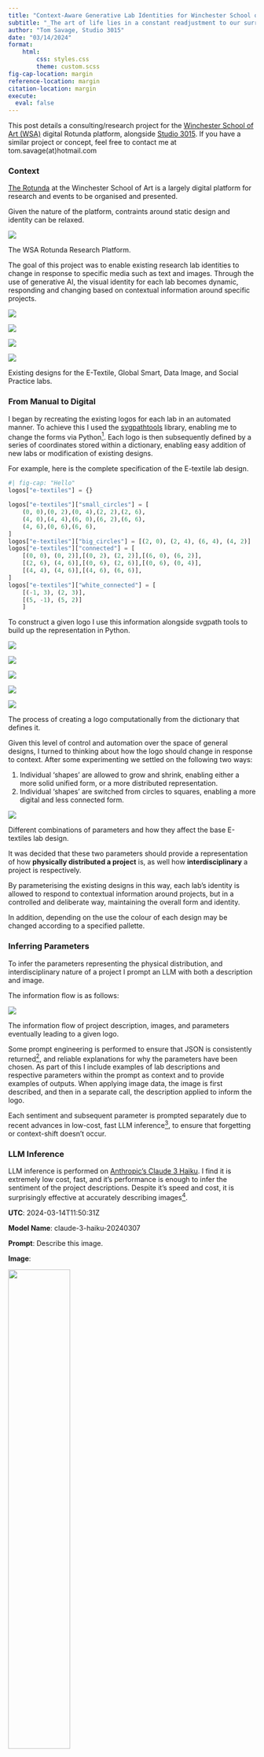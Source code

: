 ```yaml
---
title: "Context-Aware Generative Lab Identities for Winchester School of Art"
subtitle: "_The art of life lies in a constant readjustment to our surroundings._ - Kakuzō Okakura"
author: "Tom Savage, Studio 3015"
date: "03/14/2024"
format:
    html: 
        css: styles.css
        theme: custom.scss
fig-cap-location: margin
reference-location: margin
citation-location: margin
execute:
  eval: false
---
```




:::{.cleanbox}
This post details a consulting/research project for the [Winchester School of Art (WSA)](https://wsarotunda.soton.ac.uk) digital Rotunda platform, alongside [Studio 3015](https://www.studio3015.co.uk/projects/). If you have a similar project or concept, feel free to contact me at tom.savage(at)hotmail.com
:::

### Context

[The Rotunda](https://wsarotunda.soton.ac.uk) at the Winchester School of Art is a largely digital platform for research and events to be organised and presented. 

Given the nature of the platform, contraints around static design and identity can be relaxed.

:::{#fig-rotunda}
![](wsa_rotunda.png)

The WSA Rotunda Research Platform.
:::

The goal of this project was to enable existing research lab identities to change in response to specific media such as text and images. 
Through the use of generative AI, the visual identity for each lab becomes dynamic, responding and changing based on contextual information around specific projects.

:::{#fig-existing layout-ncol=4}

![](1-logo.png)

![](2-logo.png)

![](3-logo.png)

![](4-logo.png)

Existing designs for the E-Textile, Global Smart, Data Image, and Social Practice labs.
:::

### From Manual to Digital 

I began by recreating the existing logos for each lab in an automated manner.
To achieve this I used the [svgpathtools](https://github.com/mathandy/svgpathtools/tree/master) library, enabling me to change the forms via Python^[By doing so I not only have the ability to programmatically change the form of a logo, but I also obtain the SVG for 'free' which can be used within WSA graphics.]. 
Each logo is then subsequently defined by a series of coordinates stored within a dictionary, enabling easy addition of new labs or modification of existing designs.

For example, here is the complete specification of the E-textile lab design.

```python
#| fig-cap: "Hello"
logos["e-textiles"] = {}

logos["e-textiles"]["small_circles"] = [
    (0, 0),(0, 2),(0, 4),(2, 2),(2, 6),
    (4, 0),(4, 4),(6, 0),(6, 2),(6, 6),
    (4, 6),(0, 6),(6, 6),
]
logos["e-textiles"]["big_circles"] = [(2, 0), (2, 4), (6, 4), (4, 2)]
logos["e-textiles"]["connected"] = [
    [(0, 0), (0, 2)],[(0, 2), (2, 2)],[(6, 0), (6, 2)],
    [(2, 6), (4, 6)],[(0, 6), (2, 6)],[(0, 6), (0, 4)],
    [(4, 4), (4, 6)],[(4, 6), (6, 6)],
]
logos["e-textiles"]["white_connected"] = [
    [(-1, 3), (2, 3)], 
    [(5, -1), (5, 2)]
    ]
```

To construct a given logo I use this information alongside svgpath tools to build up the representation in Python.

:::{#fig-build layout-ncol=5}

![](base_logo_1.png)

![](base_logo_2.png)

![](base_logo_3.png)

![](base_logo_4.png)

![](base_logo.png)

The process of creating a logo computationally from the dictionary that defines it.
:::



Given this level of control and automation over the space of general designs, I turned to thinking about how the logo should change in response to context. 
After some experimenting we settled on the following two ways:

1. Individual 'shapes' are allowed to grow and shrink, enabling either a more solid unified form, or a more distributed representation.
2. Individual 'shapes' are switched from circles to squares, enabling a more digital and less connected form. 

:::{#fig-existing layout-ncol=1}
![](logo_grid.png)

Different combinations of parameters and how they affect the base E-textiles lab design.
:::


It was decided that these two parameters should provide a representation of how **physically distributed a project** is, as well  how **interdisciplinary** a project is respectively.

By parameterising the existing designs in this way, each lab's identity is allowed to respond to contextual information around projects, but in a controlled and deliberate way, maintaining the overall form and identity.

In addition, depending on the use the colour of each design may be changed according to a specified pallette.


### Inferring Parameters

To infer the parameters representing the physical distribution, and interdisciplinary nature of a project I prompt an LLM with both a description and image. 

The information flow is as follows:

:::{#fig-information}
![](information.png)

The information flow of project description, images, and parameters eventually leading to a given logo.
:::

Some prompt engineering is performed to ensure that JSON is consistently returned^[In tests successful 97-99% of the time, failing when the parameter explanation overflows.], and reliable explanations for why the parameters have been chosen. As part of this I include examples of lab descriptions and respective parameters within the prompt as context and to provide examples of outputs. When applying image data, the image is first described, and then in a separate call, the description applied to inform the logo.

Each sentiment and subsequent parameter is prompted separately due to recent advances in low-cost, fast LLM inference^[See below.], to ensure that forgetting or context-shift doesn't occur.

### LLM Inference

LLM inference is performed on [Anthropic's Claude 3 Haiku](https://www.anthropic.com/news/claude-3-haiku). I find it is extremely low cost, fast, and it's performance is enough to infer the sentiment of the project descriptions. Despite it's speed and cost, it is surprisingly effective at accurately describing images^[Example follows...].

:::{.cleanbox}
**UTC**: 2024-03-14T11:50:31Z

**Model Name**: claude-3-haiku-20240307

**Prompt**: Describe this image.

**Image**:

![](lab-image.png){width=50% fig-align="center"}


**Output**: _This image shows various electronic and technical equipment. There is a device that appears to be a test instrument or measurement tool, with knobs and displays. Next to it is a device that looks like a portable audio player or recorder. On the table in front of these devices is a document or diagram labeled "Code in Line / Rehabilitation Hand-Night", which seems to be some kind of technical or engineering schematic. There is also a red tool or instrument that appears to be used for testing or working with the equipment._



**Input Tokens**: 795 ($0.25/1000000 tokens)

**Output Tokens**: 108 ($1.25/1000000 tokens)

**Total Cost**: $0.00033375 (0.03¢)

**Time**: 3.12 (s)

:::

### Creating an Interface

The goal of the interface for the generative lab identity inference is to make it as simple as possible for those with a non-technical background to use, on any device^[Including Winchester School of Art teaching and administrative staff, and students]. 

To do so, I packaged the Python implementation into a Flask app with a basic password-protected front-end. The application is then hosted on Heroku, a cloud-based platform.

This exposes the application on the web for anyone to use, protects against the LLM API credits being used by the public^[Assuming the password remains a secret to those with access], and removes the need to install or interact with code.

:::{.center}
![](app.png)
:::

The user is prompted to provide a project title, description, project visual, and the lab itself. 
This information is then used as previously described to produce an independent lab logo, with explanation. 

### Creating a Loading Image

In order to design a visually interesting graphic for the front end, I decided to fine-tine a diffusion model. To begin with I created a new 3D model of _The Rotunda_ in AutoCAD.

:::{.center}
![](above.png){width=25%}
![](side.png){width=25%}

:::

 Using this 3D model I created a number of synthetic images of the building, combining these with an existing dataset of real photographs.

::: {layout-ncol=8}

![](datasets/rotunda_data/below sketchy wireframe.png) 

![](datasets/rotunda_data/black and white photograph.jpeg)

![](datasets/rotunda_data/close outside image.jpeg)

![](datasets/rotunda_data/close up render.png)

![](datasets/rotunda_data/dark line wireframe.png)

![](datasets/rotunda_data/dark orthographic render.png)

![](datasets/rotunda_data/mirrored render.png)

![](datasets/rotunda_data/outside image.jpeg)

![](datasets/rotunda_data/photograph.jpeg)

![](datasets/rotunda_data/render.png)

![](datasets/rotunda_data/sketchy wireframe.png)

![](datasets/rotunda_data/upside down photograph.jpeg)

![](datasets/rotunda_data/white render.png)

![](datasets/rotunda_data/wide outside image.jpeg)

![](datasets/rotunda_data/wireframe.png)

![](datasets/rotunda_data/metallic render.png)

:::


This dataset of approximately 40 images was then used to fine-tuned a Stable Diffusion model^[Locally on my M2 Pro Macbook over the course of 3 days.] using _textual inversion_ to learn the concept of _The Rotunda_.



::: columns
::: {.column width="40%"}

![](diffusion_output.gif){width=90%}
:::

::: {.column width="60%"}

This custom token is then used to perform inference (or generation in the context of generative AI) to generate novel representations and views of the building.<br>

These representations (in the form of a GIF) provide a sense of the technology involved within the lab logo generation tool, this GIF is also displayed whilst inference is being performed in the background.
:::
:::

The images, whilst individually imperfect, collectively result in a coherent representation.^[Likely the most unnecessarily complex login/loading GIF ever produced.]

:::{.cleanbox}
The full application is as follows:

:::{.center}
![](full_example.gif){width=100%}
:::
:::
